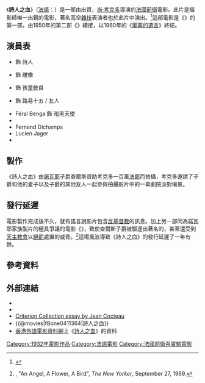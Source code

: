 {{Infobox film
| name           = 詩人之血
| original_name  = {{lang|fr|''Le Sang d'un poète''}}
| image          = Le Sang d'un poète 1932 (French film poster).jpg
| caption        = 電影海報
| image size     = 
| director       = [[尚·考克多|尚·考克多]]
| producer       =
| writers        = 尚·考克多
| starring       = {{tsl|en|Lee Miller|李·蜜勒}}<br>{{tsl|en|Pauline Carton|寶琳·卡頓}}<br>{{tsl|en|Enrique Riveros|安歷奎·瑞維洛}}<br>{{tsl|en|Odette Talazac|歐黛·塔拉薩克}}<br>{{tsl|fr|Jean Desbordes|尚·諦博德}}<br>Féral Benga
| music          = [[喬治·奧尼克|喬治·奧尼克]]
| cinematography = {{tsl|en|Georges Périnal|喬治·佩利納}}
| editing        =
| distributor    = [[標準收藏|標準收藏]]
| released       = {{flagicon|FRA}}1932年1月20日
| runtime        = 55分鐘
| country        = {{FRA}}
| language       = [[法語|法語]]
| budget         =
| tw_name    = 詩人之血<ref>{{cite web|url=http://www.books.com.tw/products/D020019597|title=世界電影大導演系列(27) Jean Cocteau尚.考克多(法國) DVD|access-date=2017-01-29|archive-date=2017-02-02|archive-url=https://web.archive.org/web/20170202065640/http://www.books.com.tw/products/D020019597|dead-url=no}} [[博客來|博客來]]</ref>
| hk_name    = 詩人之血
}}

《'''詩人之血'''》（[[法語|法語]]：{{lang|fr|''Le Sang d'un poète''}}）是一部由{{tsl|en|Charles de Noailles|查爾斯·德·諾瓦耶}}出資，[[尚·考克多|尚·考克多]]導演的[[法國電影|法國]][[前衛|前衛]]電影。此片是攝影師{{tsl|en|Lee Miller|李·蜜勒}}唯一出鏡的電影，著名高空[[雜技|雜技]]表演者{{tsl|en|Barbette (performer)|芭爾貝}}也於此片中演出。<ref name = observer>{{cite news
  | last = Liner
  | first = Elaine
  | title = Swingers: ''Barbette'' soars to greatness with the tragic tale of a trapeze artist
  | work = Dallas Observer
  | date = 2002-06-13
  | url = http://www.dallasobserver.com/2002-06-13/culture/swingers/
  | accessdate = 2008-05-19
  | archive-date = 2015-05-06
  | archive-url = https://web.archive.org/web/20150506192325/http://www.dallasobserver.com/2002-06-13/culture/swingers/
  | dead-url = no
  }}</ref>這部電影是《{{tsl|en|The Orphic Trilogy|奧菲三部曲}}》的第一部，由1950年的第二部《{{tsl|en|Orpheus (film)|奧費斯 (電影)|奧費斯}}》續接，以1960年的《[[奧菲的遺言|奧菲的遺言]]》終結。

== 演員表 ==
*{{tsl|en|Enrique Riveros|安歷奎·瑞維洛}} 飾 詩人
*{{tsl|en|Lee Miller|李·蜜勒}} 飾 雕像
*{{tsl|en|Pauline Carton|寶琳·卡頓}} 飾 孩童敎員
*{{tsl|fr|Jean Desbordes|尚·諦博德}} 飾 路易十五 / 友人
*Féral Benga 飾 暗黑天使
*{{tsl|en|Odette Talazac|歐黛·塔拉薩克}}
*Fernand Dichamps
*Lucien Jager
*{{tsl|en|Barbette (performer)|芭爾貝}}

== 製作 ==
《詩人之血》由[[諾瓦耶公爵|諾瓦耶]]子爵查爾斯資助考克多一百萬[[法國法郎|法郞]]而拍攝，考克多邀請了子爵和他的妻子{{tsl|en|Marie-Laure de Noailles|瑪莉-蘿荷·德·諾瓦耶}}以及子爵的其他友人一起參與拍攝影片中的一幕劇院派對塲景。

== 發行延遲 ==
電影製作完成後不久，就有謠言說影片包含[[反基督教|反基督教]]的訊息。加上另一部同為諾瓦耶家族製片的極具爭議的電影《{{tsl|en|L'Age d'Or|黃金年代}}》，致使查爾斯子爵被驅逐出著名的{{tsl|en|Jockey-Club de Paris|巴黎賽馬會}}，甚至還受到[[天主教會|天主教會]]以[[絕罰|絕罰]]處置的威脅。<ref name=newyorker>{{tsl|en|Francis Steegmuller|法蘭西斯·史提繆勒|Francis Steegmuller}}, "An Angel, A Flower, A Bird", ''The New Yorker'', September 27, 1969.</ref>這塲風波導致《詩人之血》的發行延遲了一年有餘。

== 參考資料 ==
{{Reflist}}

== 外部連結 ==
* {{IMDb title|0021331|詩人之血}}
* {{Amg movie|6150|詩人之血}}
* [http://www.criterion.com/current/posts/16-the-blood-of-a-poet Criterion Collection essay by Jean Cocteau] {{Wayback|url=http://www.criterion.com/current/posts/16-the-blood-of-a-poet |date=20210226045114 }} {{en}}
* {{@movies|fBone0411364|詩人之血}}
* [[香港外語電影資料網|香港外語電影資料網]]上《[http://playitagain.info/site/1980/la-sang-dun-poete-blood-of-a-poet-the/ 詩人之血]》的資料 {{zh-hk}}

[[Category:1932年電影作品|Category:1932年電影作品]]
[[Category:法語電影|Category:法語電影]]
[[Category:法國前衛與實驗電影|Category:法國前衛與實驗電影]]
